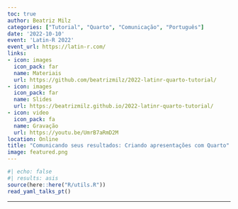 ```yaml
---
toc: true
author: Beatriz Milz
categories: ["Tutorial", "Quarto", "Comunicação", "Português"]
date: '2022-10-10'
event: 'Latin-R 2022'
event_url: https://latin-r.com/
links:
- icon: images
  icon_pack: far
  name: Materiais
  url: https://github.com/beatrizmilz/2022-latinr-quarto-tutorial/
- icon: images
  icon_pack: far
  name: Slides
  url: https://beatrizmilz.github.io/2022-latinr-quarto-tutorial/
- icon: video
  icon_pack: fa
  name: Gravação
  url: https://youtu.be/UmrB7aRmD2M
location: Online
title: "Comunicando seus resultados: Criando apresentações com Quarto"
image: featured.png
---
```


```r
#| echo: false
#| results: asis
source(here::here("R/utils.R"))
read_yaml_talks_pt()
```

------------------------------------------------------------------------
